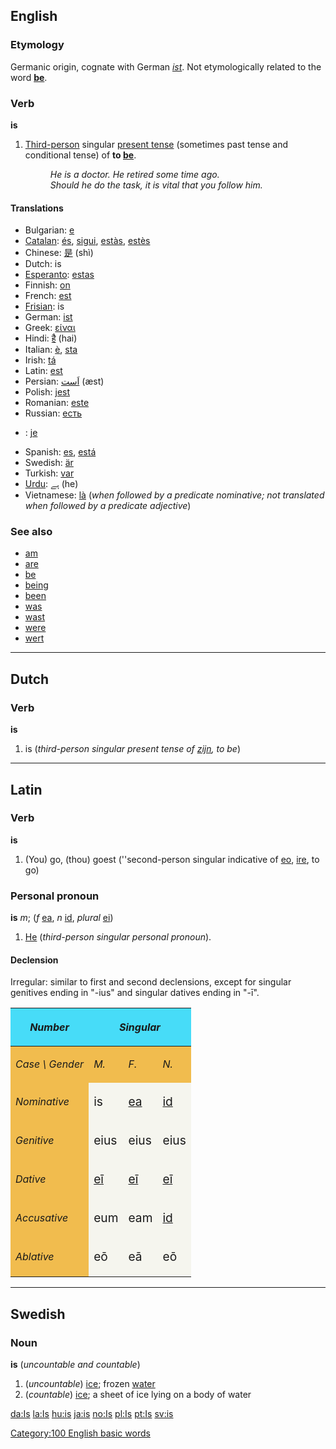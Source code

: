 ==English==
=== Etymology ===
Germanic origin, cognate with German ''[[ist]]''.  Not etymologically related to the word '''[[be]]'''.

===Verb===
'''is'''

#[[Third-person]] singular [[present tense]] (sometimes past tense and conditional tense) of '''to [[be]]'''.
#:''He is a doctor.  He retired some time ago.''
#:''Should he do the task, it is vital that you follow him.''
<!--eh?  This makes no sense # was, does, has, should, etc, especially when used at the beginning of questions.-->

====Translations====
*Bulgarian: [[е]]
*[[Catalan]]: [[és]], [[sigui]], [[estàs]], [[estès]]
*Chinese: [[是]] (shì)
*Dutch: is
*[[Esperanto]]: [[estas]]
*Finnish: [[on#Finnish|on]]
*French: [[est#French|est]]
*[[Frisian]]: is
*German: [[ist]]
*Greek: [[είναι]]
*Hindi:  [[है]] (hai)
*Italian: [[è]], [[sta]]
*Irish: [[tá]]
*Latin: [[est]]
*Persian: [[است|اَست]] (æst)
*Polish: [[jest]]
*Romanian: [[este]]
*Russian: [[есть]]
*{{sk}}: [[je#Slovak|je]]
*Spanish: [[es]], [[está]]
*Swedish: [[är]]
*Turkish: [[var]]
*[[Urdu]]: [[ہے]] (he)
*Vietnamese: [[là#Vietnamese|là]] (''when followed by a predicate nominative; not translated when followed by a predicate adjective'')

===See also===
*[[am]]
*[[are]]
*[[be]]
*[[being]]
*[[been]]
*[[was]]
*[[wast]]
*[[were]]
*[[wert]]

----
==Dutch==
===Verb===
'''is'''

#is (''third-person singular present tense of [[zijn]], to be'')

----
==Latin==
=== Verb ===
'''is'''

#(You) go, (thou) goest (''second-person singular indicative of [[eo]], [[ire]], to go)

=== Personal pronoun ===
'''is''' ''m''; (''f'' [[ea]], ''n'' [[id]], ''plural'' [[ei]])

# [[He]] (''third-person singular personal pronoun'').

====Declension====
Irregular: similar to first and second declensions, except for singular genitives ending in "-ius" and singular datives ending in "-&#299;".
{| cellpadding="5" border="1"
!style="background:#47DCF8;"| ''Number''
!style="background:#47DCF8;" colspan=3| ''Singular''
|
!style="background:#47DCF8;" colspan=3| ''Plural''
|-
!style="background:#F1BC4E;"|''Case \ Gender''
!style="background:#F1BC4E;"| ''M.''
!style="background:#F1BC4E;"| ''F.''
!style="background:#F1BC4E;"| ''N.''
|
!style="background:#F1BC4E;"| ''MM.''
!style="background:#F1BC4E;"| ''FF.''
!style="background:#F1BC4E;"| ''NN.''
|-
!style="background:#F1BC4E;"| ''Nominative''
|style="background:#F5F5EE;"| <big>is
|style="background:#F5F5EE;"| <big>[[ea]]
|style="background:#F5F5EE;"| <big>[[id]]
|
|style="background:#F5F5EE;"| <big>[[ei|e&#299;]], [[ii|i&#299;]]
|style="background:#F5F5EE;"| <big>[[eae]]
|style="background:#F5F5EE;"| <big>[[ea]]
|-
!style="background:#F1BC4E;"| ''Genitive''
|style="background:#F5F5EE;"| <big>eius 
|style="background:#F5F5EE;"| <big>eius 
|style="background:#F5F5EE;"| <big>eius
|
|style="background:#F5F5EE;"| <big>e&#333;rum  
|style="background:#F5F5EE;"| <big>e&#257;rum 

|style="background:#F5F5EE;"| <big>e&#333;rum
|-
!style="background:#F1BC4E;"| ''Dative''
|style="background:#F5F5EE;"| <big>[[ei|e&#299;]] 
|style="background:#F5F5EE;"| <big>[[ei|e&#299;]] 
|style="background:#F5F5EE;"| <big>[[ei|e&#299;]]
|
|style="background:#F5F5EE;"| <big>e&#299;s 
|style="background:#F5F5EE;"| <big>e&#299;s 
|style="background:#F5F5EE;"| <big>e&#299;s
|-
!style="background:#F1BC4E;"| ''Accusative''
|style="background:#F5F5EE;"| <big>eum 
|style="background:#F5F5EE;"| <big>eam
|style="background:#F5F5EE;"| <big>[[id]]
|
|style="background:#F5F5EE;"| <big>e&#333;s
|style="background:#F5F5EE;"| <big>e&#257;s
|style="background:#F5F5EE;"| <big>[[ea]]
|-
!style="background:#F1BC4E;"| ''Ablative''
|style="background:#F5F5EE;"| <big>e&#333; 
|style="background:#F5F5EE;"| <big>e&#257;
|style="background:#F5F5EE;"| <big>e&#333;
|
|style="background:#F5F5EE;"| <big>e&#299;s 
|style="background:#F5F5EE;"| <big>e&#299;s
|style="background:#F5F5EE;"| <big>e&#299;s
|} 

----

==Swedish==
===Noun===
'''is''' (''uncountable and countable'')

#(''uncountable'') [[ice]]; frozen [[water]]
#(''countable'') [[ice]]; a sheet of ice lying on a body of water

[[Category:100 English basic words]]

[[da:Is]]
[[la:Is]]
[[hu:is]]
[[ja:is]]
[[no:Is]]
[[pl:Is]]
[[pt:Is]]
[[sv:is]]